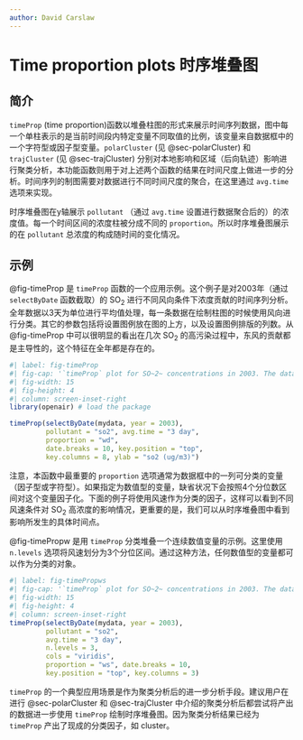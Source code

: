 ```yaml
---
author: David Carslaw
---
```


# Time proportion plots 时序堆叠图 {#sec-timeProp}

## 简介 {#sec-timePropBack}

`timeProp` (time proportion)函数以堆叠柱图的形式来展示时间序列数据，图中每一个单柱表示的是当前时间段内特定变量不同取值的比例，该变量来自数据框中的一个字符型或因子型变量。`polarCluster` (见 @sec-polarCluster) 和 `trajCluster` (见 @sec-trajCluster) 分别对本地影响和区域（后向轨迹）影响进行聚类分析，本功能函数则用于对上述两个函数的结果在时间尺度上做进一步的分析。时间序列的制图需要对数据进行不同时间尺度的聚合，在这里通过 `avg.time` 选项来实现。

时序堆叠图在y轴展示 `pollutant` （通过 `avg.time` 设置进行数据聚合后的）的浓度值。每一个时间区间的浓度柱被分成不同的 `proportion`。所以时序堆叠图展示的在 `pollutant` 总浓度的构成随时间的变化情况。

## 示例 {#sec-timePropEx}

@fig-timeProp 是 `timeProp` 函数的一个应用示例。这个例子是对2003年（通过 `selectByDate` 函数截取）的 SO~2~ 进行不同风向条件下浓度贡献的时间序列分析。全年数据以3天为单位进行平均值处理，每一条数据在绘制柱图的时候使用风向进行分类。其它的参数包括将设置图例放在图的上方，以及设置图例排版的列数。从@fig-timeProp 中可以很明显的看出在几次 SO~2~ 的高污染过程中，东风的贡献都是主导性的，这个特征在全年都是存在的。

```r
#| label: fig-timeProp
#| fig-cap: '`timeProp` plot for SO~2~ concentrations in 2003. The data are categorised into 8 wind sectors for 3-day averages.'
#| fig-width: 15
#| fig-height: 4
#| column: screen-inset-right
library(openair) # load the package

timeProp(selectByDate(mydata, year = 2003),
         pollutant = "so2", avg.time = "3 day",
         proportion = "wd", 
         date.breaks = 10, key.position = "top",
         key.columns = 8, ylab = "so2 (ug/m3)")
```

注意，本函数中最重要的 `proportion` 选项通常为数据框中的一列可分类的变量（因子型或字符型）。如果指定为数值型的变量，缺省状况下会按照4个分位数区间对这个变量因子化。下面的例子将使用风速作为分类的因子，这样可以看到不同风速条件对 SO~2~ 高浓度的影响情况，更重要的是，我们可以从时序堆叠图中看到影响所发生的具体时间点。

@fig-timePropw 是用 `timeProp` 分类堆叠一个连续数值变量的示例。这里使用 `n.levels` 选项将风速划分为3个分位区间。通过这种方法，任何数值型的变量都可以作为分类的对象。

```r
#| label: fig-timePropws
#| fig-cap: '`timeProp` plot for SO~2~ concentrations in 2003. The data are categorised into 4 wind speed categories for 3-day averages.'
#| fig-width: 15
#| fig-height: 4
#| column: screen-inset-right
timeProp(selectByDate(mydata, year = 2003),
         pollutant = "so2",
         avg.time = "3 day",
         n.levels = 3,
         cols = "viridis",
         proportion = "ws", date.breaks = 10,
         key.position = "top", key.columns = 3)
```

`timeProp` 的一个典型应用场景是作为聚类分析后的进一步分析手段。建议用户在进行 @sec-polarCluster 和 @sec-trajCluster 中介绍的聚类分析后都尝试将产出的数据进一步使用 `timeProp` 绘制时序堆叠图。因为聚类分析结果已经为 `timeProp` 产出了现成的分类因子，如 cluster。
